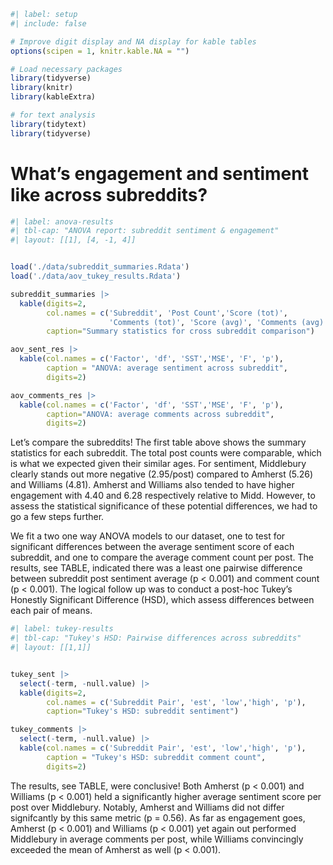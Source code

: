 ```r
#| label: setup
#| include: false

# Improve digit display and NA display for kable tables
options(scipen = 1, knitr.kable.NA = "")

# Load necessary packages
library(tidyverse)
library(knitr)
library(kableExtra)

# for text analysis
library(tidytext)
library(tidyverse)
```

# What's engagement and sentiment like across subreddits?

```r
#| label: anova-results
#| tbl-cap: "ANOVA report: subreddit sentiment & engagement"
#| layout: [[1], [4, -1, 4]] 


load('./data/subreddit_summaries.Rdata')
load('./data/aov_tukey_results.Rdata')

subreddit_summaries |>
  kable(digits=2, 
        col.names = c('Subreddit', 'Post Count','Score (tot)', 
                      'Comments (tot)', 'Score (avg)', 'Comments (avg)'),
        caption="Summary statistics for cross subreddit comparison")

aov_sent_res |> 
  kable(col.names = c('Factor', 'df', 'SST','MSE', 'F', 'p'), 
        caption = "ANOVA: average sentiment across subreddit",
        digits=2)

aov_comments_res |> 
  kable(col.names = c('Factor', 'df', 'SST','MSE', 'F', 'p'),
        caption="ANOVA: average comments across subreddit",
        digits=2) 
```

Let's compare the subreddits! The first table above shows the summary statistics for each subreddit. The total post counts were comparable, which is what we expected given their similar ages. For sentiment, Middlebury clearly stands out more negative (2.95/post) compared to Amherst (5.26) and Williams (4.81). Amherst and Williams also tended to have higher engagement with 4.40 and 6.28 respectively relative to Midd. However, to assess the statistical significance of these potential differences, we had to go a few steps further.

We fit a two one way ANOVA models to our dataset, one to test for significant differences between the average sentiment score of each subreddit, and one to compare the average comment count per post. The results, see TABLE, indicated there was a least one pairwise difference between subreddit post sentiment average (p < 0.001) and comment count (p < 0.001). The logical follow up was to conduct a post-hoc Tukey's Honestly Significant Difference (HSD), which assess differences between each pair of means. 

```r
#| label: tukey-results
#| tbl-cap: "Tukey's HSD: Pairwise differences across subreddits"
#| layout: [[1,1]] 


tukey_sent |>
  select(-term, -null.value) |>
  kable(digits=2, 
        col.names = c('Subreddit Pair', 'est', 'low','high', 'p'),
        caption="Tukey's HSD: subreddit sentiment")

tukey_comments |> 
  select(-term, -null.value) |>
  kable(col.names = c('Subreddit Pair', 'est', 'low','high', 'p'), 
        caption = "Tukey's HSD: subreddit comment count",
        digits=2)

```

The results, see TABLE, were conclusive! Both Amherst (p < 0.001) and Williams (p < 0.001) held a significantly higher average sentiment score per post over Middlebury. Notably, Amherst and Williams did not differ signifcantly by this same metric (p = 0.56). As far as engagement goes, Amherst (p < 0.001) and Williams (p < 0.001) yet again out performed Middlebury in average comments per post, while Williams convincingly exceeded the mean of Amherst as well (p < 0.001). 